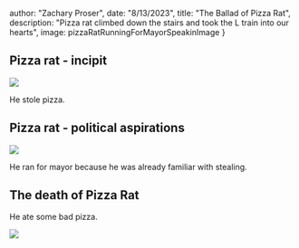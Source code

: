 




  author: "Zachary Proser",
  date: "8/13/2023",
  title: "The Ballad of Pizza Rat",
  description: "Pizza rat climbed down the stairs and took the L train into our hearts", 
  image: pizzaRatRunningForMayorSpeakinImage
 }

  
 ## Pizza rat - incipit 


<Image src={aRatDraggingASliceOfPizzaDowImage}/>

He stole pizza. 

## Pizza rat - political aspirations

<Image src={pizzaRatRunningForMayorSpeakinImage}/>

He ran for mayor because he was already familiar with stealing. 

## The death of Pizza Rat

He ate some bad pizza. 


<Image src={pizzaRatsTombstoneInTheGraveyaImage}/>
  
